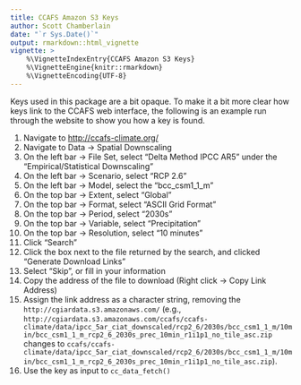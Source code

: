 ```yaml
---
title: CCAFS Amazon S3 Keys
author: Scott Chamberlain
date: "`r Sys.Date()`"
output: rmarkdown::html_vignette
vignette: >
    %\VignetteIndexEntry{CCAFS Amazon S3 Keys}
    %\VignetteEngine{knitr::rmarkdown}
    %\VignetteEncoding{UTF-8}
---
```


Keys used in this package are a bit opaque. To make it a bit more clear how
keys link to the CCAFS web interface, the following is an example run through 
the website to show you how a key is found. 

1. Navigate to <http://ccafs-climate.org/>
2. Navigate to Data -> Spatial Downscaling
3. On the left bar -> File Set, select "Delta Method IPCC AR5" under the 
"Empirical/Statistical Downscaling"
4. On the left bar -> Scenario, select "RCP 2.6"
5. On the left bar -> Model, select the "bcc_csm1_1_m"
6. On the top bar -> Extent, select "Global"
7. On the top bar -> Format, select "ASCII Grid Format"
8. On the top bar -> Period, select "2030s"
9. On the top bar -> Variable, select "Precipitation"
10. On the top bar -> Resolution, select "10 minutes"
11. Click "Search"
12. Click the box next to the file returned by the search, and clicked "Generate Download Links"
13. Select "Skip", or fill in your information
14. Copy the address of the file to download (Right click -> Copy Link Address)
15. Assign the link address as a character string, removing the `http://cgiardata.s3.amazonaws.com/` (e.g., `http://cgiardata.s3.amazonaws.com/ccafs/ccafs-climate/data/ipcc_5ar_ciat_downscaled/rcp2_6/2030s/bcc_csm1_1_m/10min/bcc_csm1_1_m_rcp2_6_2030s_prec_10min_r1i1p1_no_tile_asc.zip` changes to `ccafs/ccafs-climate/data/ipcc_5ar_ciat_downscaled/rcp2_6/2030s/bcc_csm1_1_m/10min/bcc_csm1_1_m_rcp2_6_2030s_prec_10min_r1i1p1_no_tile_asc.zip`). 
16. Use the key as input to `cc_data_fetch()`
